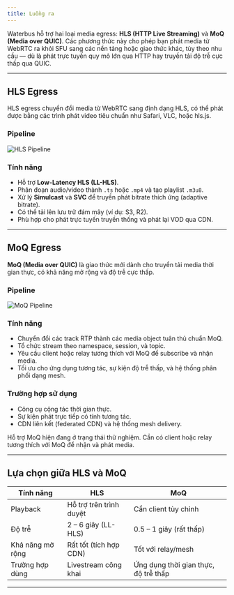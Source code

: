 ```yaml
---
title: Luồng ra
---
```


Waterbus hỗ trợ hai loại media egress: **HLS (HTTP Live Streaming)** và **MoQ (Media over QUIC)**. Các phương thức này cho phép bạn phát media từ WebRTC ra khỏi SFU sang các nền tảng hoặc giao thức khác, tùy theo nhu cầu — dù là phát trực tuyến quy mô lớn qua HTTP hay truyền tải độ trễ cực thấp qua QUIC.

---

## HLS Egress

HLS egress chuyển đổi media từ WebRTC sang định dạng HLS, có thể phát được bằng các trình phát video tiêu chuẩn như Safari, VLC, hoặc hls.js.

### Pipeline

<img src="/images/hls-pipeline.svg" alt="HLS Pipeline" />

### Tính năng

- Hỗ trợ **Low-Latency HLS (LL-HLS)**.
- Phân đoạn audio/video thành `.ts` hoặc `.mp4` và tạo playlist `.m3u8`.
- Xử lý **Simulcast** và **SVC** để truyền phát bitrate thích ứng (adaptive bitrate).
- Có thể tải lên lưu trữ đám mây (ví dụ: S3, R2).
- Phù hợp cho phát trực tuyến truyền thống và phát lại VOD qua CDN.

---

## MoQ Egress

**MoQ (Media over QUIC)** là giao thức mới dành cho truyền tải media thời gian thực, có khả năng mở rộng và độ trễ cực thấp.

### Pipeline

<img src="/images/moq-pipeline.svg" alt="MoQ Pipeline" />

### Tính năng

- Chuyển đổi các track RTP thành các media object tuân thủ chuẩn MoQ.
- Tổ chức stream theo namespace, session, và topic.
- Yêu cầu client hoặc relay tương thích với MoQ để subscribe và nhận media.
- Tối ưu cho ứng dụng tương tác, sự kiện độ trễ thấp, và hệ thống phân phối dạng mesh.

### Trường hợp sử dụng

- Công cụ cộng tác thời gian thực.
- Sự kiện phát trực tiếp có tính tương tác.
- CDN liên kết (federated CDN) và hệ thống mesh delivery.

<Callout>
  Hỗ trợ MoQ hiện đang ở trạng thái thử nghiệm. Cần có client hoặc relay tương thích với MoQ để nhận và phát media.
</Callout>

---

## Lựa chọn giữa HLS và MoQ

| Tính năng   | HLS                   | MoQ                          |
|------------|------------------------|------------------------------|
| Playback    | Hỗ trợ trên trình duyệt | Cần client tùy chỉnh         |
| Độ trễ      | 2 – 6 giây (LL-HLS)     | 0.5 – 1 giây (rất thấp)       |
| Khả năng mở rộng | Rất tốt (tích hợp CDN) | Tốt với relay/mesh            |
| Trường hợp dùng | Livestream công khai     | Ứng dụng thời gian thực, độ trễ thấp |

---
